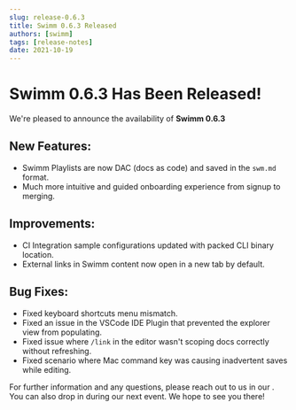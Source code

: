 ```yaml
---
slug: release-0.6.3
title: Swimm 0.6.3 Released
authors: [swimm] 
tags: [release-notes]
date: 2021-10-19
---
```


# Swimm 0.6.3 Has Been Released!

We're pleased to announce the availability of **Swimm 0.6.3**<SwimmMoji text="release"/>

<SwimmReleaseBlogPost version="0.6.3" />

<SwimmReleaseVideo version="0.6.3" />

## New Features:

 - Swimm Playlists are now DAC (docs as code) and saved in the `swm.md` format.
 - Much more intuitive and guided onboarding experience from signup to merging.

## Improvements:

 - CI Integration sample configurations updated with packed CLI binary location.
 - External links in Swimm content now open in a new tab by default.

## Bug Fixes:

 - Fixed keyboard shortcuts menu mismatch.
 - Fixed an issue in the VSCode IDE Plugin that prevented the explorer view from populating.
 - Fixed issue where `/link` in the editor wasn't scoping docs correctly without refreshing.
 - Fixed scenario where Mac command key was causing inadvertent saves while editing.

For further information and any questions, please reach out to us in our <SwimmLink target="slack" />. You can
also drop in during our next <SwimmLink target="officeHours" /> event. We hope to see you there!

<SwimmReleaseTweet version="0.6.3"/>